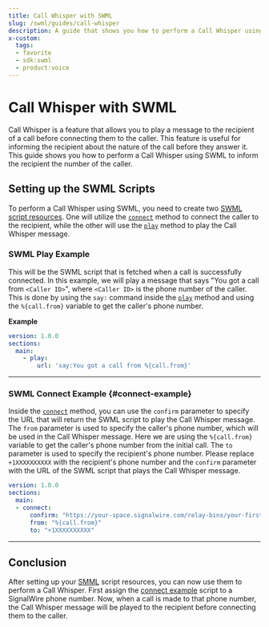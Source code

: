 ```yaml
---
title: Call Whisper with SWML
slug: /swml/guides/call-whisper
description: A guide that shows you how to perform a Call Whisper using SWML.
x-custom:
  tags:
  - favorite
  - sdk:swml
  - product:voice
---
```


# Call Whisper with SWML

Call Whisper is a feature that allows you to play a message to the recipient of a call before connecting them to the caller.
This feature is useful for informing the recipient about the nature of the call before they answer it.
This guide shows you how to perform a Call Whisper using SWML to inform the recipient the number of the caller.


## **Setting up the SWML Scripts**

To perform a Call Whisper using SWML, you need to create two [SWML script resources](/platform/call-fabric/managing-your-signalwire-resources#swml-scripts). One will utilize the [`connect`](../../methods/connect/index.mdx)
method to connect the caller to the recipient, while the other will use the [`play`](../../methods/play.mdx) method to play the Call Whisper message.

### SWML Play Example

This will be the SWML script that is fetched when a call is successfully connected.
In this example, we will play a message that says "You got a call from `<Caller ID>`",
where `<Caller ID>` is the phone number of the caller. This is done by using the `say:` command inside the
[`play`](../../methods/play.mdx) method and using the `%{call.from}` variable to get the caller's phone number.

**Example**

```yaml andJSON
version: 1.0.0
sections:
  main:
    - play:
        url: 'say:You got a call from %{call.from}'
```

---

### SWML Connect Example {#connect-example}

Inside the [`connect`](../../methods/connect/index.mdx) method, you can use the
`confirm` parameter to specify the URL that will return the SWML script to play the Call Whisper message.
The `from` parameter is used to specify the caller's phone number, which will be used in the Call Whisper message.
Here we are using the `%{call.from}` variable to get the caller's phone number from the initial call.
The `to` parameter is used to specify the recipient's phone number. Please replace `+1XXXXXXXXXX` with the recipient's phone number and
the `confirm` parameter with the URL of the SWML script that plays the Call Whisper message.

```yaml andJSON
version: 1.0.0
sections:
  main:
  - connect:
      confirm: "https://your-space.signalwire.com/relay-bins/your-first-bin-url-goes-here"
      from: "%{call.from}"
      to: "+1XXXXXXXXXX"
```

---

## **Conclusion**

After setting up your [SMML](/swml) script resources, you can now use them to perform a Call Whisper.
First assign the [connect example](#connect-example) script to a SignalWire phone number.
Now, when a call is made to that phone number, the Call Whisper message will be played to the recipient before connecting them to the caller.